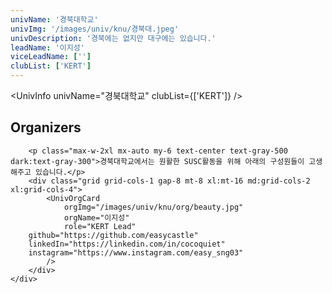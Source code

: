 ```yaml
---
univName: '경북대학교'
univImg: '/images/univ/knu/경북대.jpeg'
univDescription: '경북에는 없지만 대구에는 있습니다.'
leadName: '이지성'
viceLeadName: ['']
clubList: ['KERT']
---
```




<UnivInfo
	univName="경북대학교"
	clubList={['KERT']}
/>


<section class="bg-white dark:bg-gray-900">
	<div class="container px-6 py-10 mx-auto">
		<h1 class="text-2xl font-semibold text-center text-gray-800 capitalize lg:text-3xl dark:text-white">Organizers</h1>

		<p class="max-w-2xl mx-auto my-6 text-center text-gray-500 dark:text-gray-300">경북대학교에서는 원활한 SUSC활동을 위해 아래의 구성원들이 고생해주고 있습니다.</p>
		<div class="grid grid-cols-1 gap-8 mt-8 xl:mt-16 md:grid-cols-2 xl:grid-cols-4">
			<UnivOrgCard 
				orgImg="/images/univ/knu/org/beauty.jpg"
				orgName="이지성"
				role="KERT Lead"
        github="https://github.com/easycastle"
        linkedIn="https://linkedin.com/in/cocoquiet"
        instagram="https://www.instagram.com/easy_sng03"
			/>
		</div>
	</div>
</section>